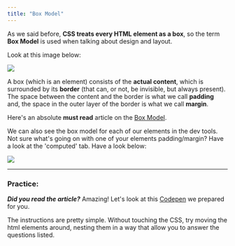 ```yaml
---
title: "Box Model"
---
```


As we said before, **CSS treats every HTML element as a box**, so the term **Box Model** is used when talking about design and layout.

Look at this image below:

![](https://lh4.googleusercontent.com/U2uRqiYPGPQA0ClPOEhTe7yKtWd_8wCZ75NvjZTTtCAyoq4e8s54dn84vU2fHuLjNuf0w-S-WVXVDp6RSi-UAxyPFPH6mQO6h0By1d5NniVaAb1khF8g2tAjgD-5hKr-T12H--WIVTg)

A box (which is an element) consists of the **actual content**, which is surrounded by its **border** (that can, or not, be invisible, but always present). The space between the content and the border is what we call **padding** and, the space in the outer layer of the border is what we call **margin**.

Here's an absolute **must read** article on the [Box Model](https://medium.com/launch-school/https-medium-com-dembasiby-understanding-the-css-box-model-b005a82593a6).  

We can also see the box model for each of our elements in the dev tools. Not sure what's going on with one of your elements padding/margin? Have a look at the 'computed' tab. Have a look below:  

![](https://i.imgur.com/ABIbhYW.png)

---

### Practice:

***Did you read the article?*** Amazing!
Let's look at this [Codepen](https://codepen.io/manchestercodes/pen/GRZVzdx?editors=1100) we prepared for you.

The instructions are pretty simple. Without touching the CSS, try moving the html elements around, nesting them in a way that allow you to answer the questions listed.